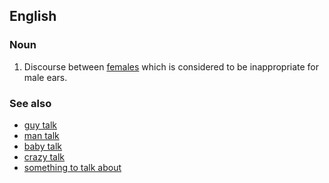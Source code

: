 ==English==
===Noun===
{{en-noun|sg=[[girl]] [[talk]]|-}}

# Discourse between [[female]]s which is considered to be inappropriate for male ears.

===See also===
* [[guy talk]]
* [[man talk]]
* [[baby talk]]
* [[crazy talk]]
* [[something to talk about]]
